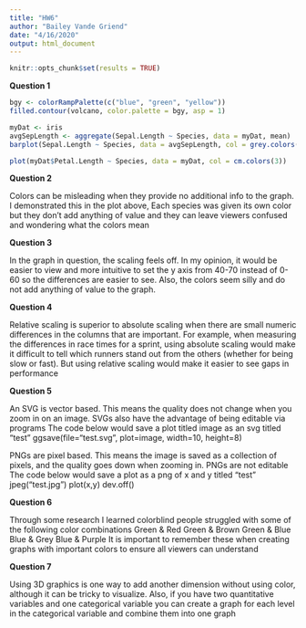```yaml
---
title: "HW6"
author: "Bailey Vande Griend"
date: "4/16/2020"
output: html_document
---
```


```r
knitr::opts_chunk$set(results = TRUE)
```
**Question 1**

```r
bgy <- colorRampPalette(c("blue", "green", "yellow"))
filled.contour(volcano, color.palette = bgy, asp = 1)
```
```r
myDat <- iris
avgSepLength <- aggregate(Sepal.Length ~ Species, data = myDat, mean)
barplot(Sepal.Length ~ Species, data = avgSepLength, col = grey.colors(3))
```

```r
plot(myDat$Petal.Length ~ Species, data = myDat, col = cm.colors(3))
```

**Question 2**

Colors can be misleading when they provide no additional info to the graph. I demonstrated this in the plot above, Each species was given its own color but they don't add anything of value and they can leave viewers confused and wondering what the colors mean


**Question 3**

In the graph in question, the scaling feels off. In my opinion, it would be easier to view and more intuitive to set the y axis from 40-70 instead of 0-60 so the differences are easier to see. Also, the colors seem silly and do not add anything of value to the graph.


**Question 4**

Relative scaling is superior to absolute scaling when there are small numeric differences in the columns that are important. For example, when measuring the differences in race times for a sprint, using absolute scaling would make it difficult to tell which runners stand out from the others (whether for being slow or fast). But using relative scaling would make it easier to see gaps in performance


**Question 5**

An SVG is vector based. This means the quality does not change when you zoom in on an image. SVGs also have the advantage of being editable via programs
The code below would save a plot titled image as an svg titled "test"
ggsave(file="test.svg", plot=image, width=10, height=8)

PNGs are pixel based. This means the image is saved as a collection of pixels, and the quality goes down when zooming in. PNGs are not editable
The code below would save a plot as a png of x and y titled "test"
jpeg("test.jpg")
plot(x,y)
dev.off()


**Question 6**

Through some research I learned colorblind people struggled with some of the following color combinations
Green & Red
Green & Brown
Green & Blue
Blue & Grey
Blue & Purple
It is important to remember these when creating graphs with important colors to ensure all viewers can understand


**Question 7**

Using 3D graphics is one way to add another dimension without using color, although it can be tricky to visualize. Also, if you have two quantitative variables and one categorical variable you can create a graph for each level in the categorical variable and combine them into one graph
